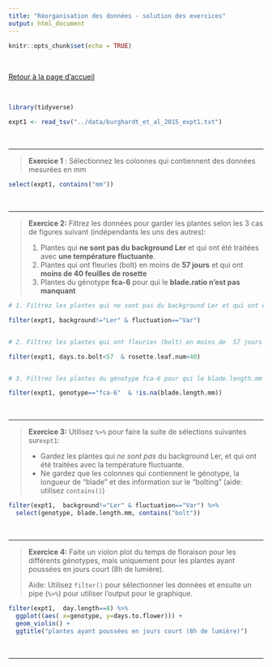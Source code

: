 ```yaml
---
title: "Réorganisation des données - solution des exercices"
output: html_document
---
```


```r
knitr::opts_chunk$set(echo = TRUE)
```
<br>

[Retour à la page d'accueil](https://scortijo.github.io/2021_L3_R/)

<br>

```r

library(tidyverse)

expt1 <- read_tsv("../data/burghardt_et_al_2015_expt1.txt")
```

<br>

******

> **Exercice 1** : Sélectionnez les colonnes qui contiennent des données mesurées en mm



```r
select(expt1, contains("mm"))
```

<br>

******

> **Exercice 2:**
> Filtrez les données pour garder les plantes selon les 3 cas de figures suivant (indépendants les uns des autres):
>
> 1. Plantes qui **ne sont pas du background Ler** et qui ont été traitées avec **une température fluctuante**.
> 2. Plantes qui ont fleuries (bolt) en moins de  **57 jours** et qui ont **moins de 40 feuilles de rosette**
> 3. Plantes du génotype **fca-6** pour qui le **blade.ratio n'est pas manquant**




```r
# 1. Filtrez les plantes qui ne sont pas du background Ler et qui ont été traitées avec une température fluctuante.

filter(expt1, background!="Ler" & fluctuation=="Var")


# 2. Filtrez les plantes qui ont fleuries (bolt) en moins de  57 jours et qui ont moins de 40 feuilles.

filter(expt1, days.to.bolt<57  & rosette.leaf.num<40)


# 3. Filtrez les plantes du génotype fca-6 pour qui le blade.length.mm n'est pas manquant

filter(expt1, genotype=="fca-6"  & !is.na(blade.length.mm))


```



<br>

******



> **Exercice 3:**
> Utilisez `%>%` pour faire la suite de sélections suivantes sur`expt1`:
>
> - Gardez les plantes qui _ne sont pas_ du background Ler, et qui ont été traitées avec la température fluctuante. 
> - Ne gardez que les colonnes qui contiennent le génotype, la longueur de "blade" et des information sur le "bolting" (aide: utilisez `contains()`)




```r

filter(expt1,  background!="Ler" & fluctuation=="Var") %>% 
  select(genotype, blade.length.mm, contains("bolt"))

```


<br>

******




> **Exercice 4:**
> Faite un violon plot du temps de floraison pour les différents génotypes, mais uniquement pour les plantes ayant poussées en jours court (8h de lumière).
>
> Aide: Utilisez `filter()` pour sélectionner les données et ensuite un pipe (`%>%`) pour utiliser l'output pour le graphique.




```r

filter(expt1,  day.length==8) %>% 
  ggplot((aes( x=genotype, y=days.to.flower))) +
  geom_violin() +
  ggtitle("plantes ayant poussées en jours court (8h de lumière)")

```



<br>

******



